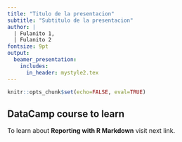 ```yaml
---
title: "Titulo de la presentacion"
subtitle: "Subtitulo de la presentacion"
author: |
  | Fulanito 1,
  | Fulanito 2
fontsize: 9pt
output:
  beamer_presentation:
    includes:
      in_header: mystyle2.tex
---
```


```r
knitr::opts_chunk$set(echo=FALSE, eval=TRUE)
```

## DataCamp course to learn

\centerline{\includegraphics[height=2.3in]{rmarkdown_r.png}}

To learn about __Reporting with R Markdown__ visit next link.

\alert{https://www.datacamp.com/courses/reporting-with-r-markdown}


